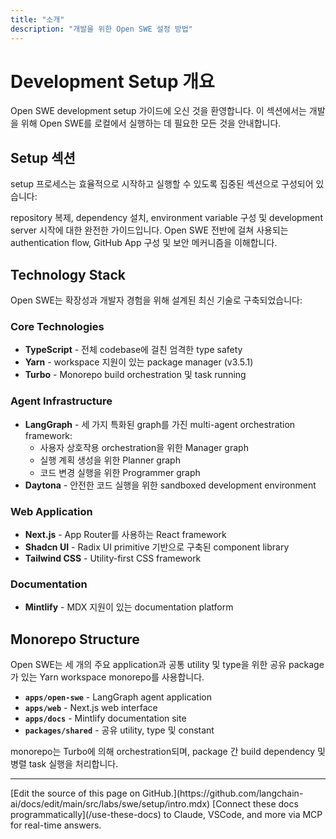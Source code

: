 ```yaml
---
title: "소개"
description: "개발을 위한 Open SWE 설정 방법"
---
```


# Development Setup 개요

Open SWE development setup 가이드에 오신 것을 환영합니다. 이 섹션에서는 개발을 위해 Open SWE를 로컬에서 실행하는 데 필요한 모든 것을 안내합니다.

## Setup 섹션

setup 프로세스는 효율적으로 시작하고 실행할 수 있도록 집중된 섹션으로 구성되어 있습니다:

<CardGroup cols={2}>
  <Card
    title="Development Setup"
    icon="code"
    href="/labs/swe/setup/development"
  >
    repository 복제, dependency 설치, environment variable 구성 및 development server 시작에 대한 완전한 가이드입니다.
  </Card>
  <Card
    title="Authentication"
    icon="shield-check"
    href="/labs/swe/setup/authentication"
  >
    Open SWE 전반에 걸쳐 사용되는 authentication flow, GitHub App 구성 및 보안 메커니즘을 이해합니다.
  </Card>
</CardGroup>

## Technology Stack

Open SWE는 확장성과 개발자 경험을 위해 설계된 최신 기술로 구축되었습니다:

### Core Technologies

- **TypeScript** - 전체 codebase에 걸친 엄격한 type safety
- **Yarn** - workspace 지원이 있는 package manager (v3.5.1)
- **Turbo** - Monorepo build orchestration 및 task running

### Agent Infrastructure

- **LangGraph** - 세 가지 특화된 graph를 가진 multi-agent orchestration framework:
  - 사용자 상호작용 orchestration을 위한 Manager graph
  - 실행 계획 생성을 위한 Planner graph
  - 코드 변경 실행을 위한 Programmer graph
- **Daytona** - 안전한 코드 실행을 위한 sandboxed development environment

### Web Application

- **Next.js** - App Router를 사용하는 React framework
- **Shadcn UI** - Radix UI primitive 기반으로 구축된 component library
- **Tailwind CSS** - Utility-first CSS framework

### Documentation

- **Mintlify** - MDX 지원이 있는 documentation platform

## Monorepo Structure

<Note>
  Open SWE는 세 개의 주요 application과 공통 utility 및 type을 위한 공유 package가 있는 Yarn workspace monorepo를 사용합니다.
</Note>

- **`apps/open-swe`** - LangGraph agent application
- **`apps/web`** - Next.js web interface
- **`apps/docs`** - Mintlify documentation site
- **`packages/shared`** - 공유 utility, type 및 constant

monorepo는 Turbo에 의해 orchestration되며, package 간 build dependency 및 병렬 task 실행을 처리합니다.

---

<Callout icon="pen-to-square" iconType="regular">
    [Edit the source of this page on GitHub.](https://github.com/langchain-ai/docs/edit/main/src/labs/swe/setup/intro.mdx)
</Callout>
<Tip icon="terminal" iconType="regular">
    [Connect these docs programmatically](/use-these-docs) to Claude, VSCode, and more via MCP for    real-time answers.
</Tip>
